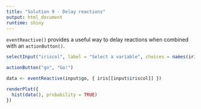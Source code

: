 ```yaml
---
title: "Solution 9 - Delay reactions"
output: html_document
runtime: shiny
---
```


`eventReactive()` provides a useful way to delay reactions when combined with an `actionButton()`.

```r
selectInput("iriscol", label = "Select a variable", choices = names(iris))
```

```r
actionButton("go", "Go!")
```

```r
data <- eventReactive(input$go, { iris[[input$iriscol]] })

renderPlot({
  hist(data(), probability = TRUE)
})
```
